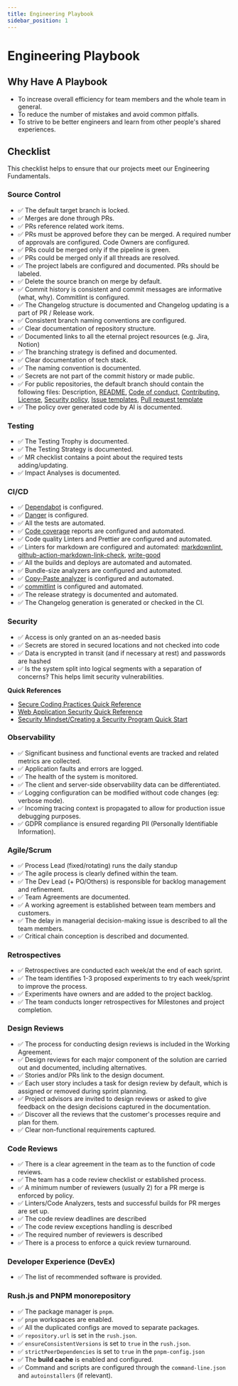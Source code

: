```yaml
---
title: Engineering Playbook
sidebar_position: 1
---
```


# Engineering Playbook

## Why Have A Playbook

- To increase overall efficiency for team members and the whole team in general.
- To reduce the number of mistakes and avoid common pitfalls.
- To strive to be better engineers and learn from other people's shared experiences.

## Checklist

This checklist helps to ensure that our projects meet our Engineering Fundamentals.

### Source Control

- ✅ The default target branch is locked.
- ✅ Merges are done through PRs.
- ✅ PRs reference related work items.
- ✅ PRs must be approved before they can be merged. A required number of approvals are configured. Code Owners are configured.
- ✅ PRs could be merged only if the pipeline is green.
- ✅ PRs could be merged only if all threads are resolved.
- ✅ The project labels are configured and documented. PRs should be labeled.
- ✅ Delete the source branch on merge by default.
- ✅ Commit history is consistent and commit messages are informative (what, why). Commitlint is configured.
- ✅ The Changelog structure is documented and Changelog updating is a part of PR / Release work.
- ✅ Consistent branch naming conventions are configured.
- ✅ Clear documentation of repository structure.
- ✅ Documented links to all the eternal project resources (e.g. Jira, Notion)
- ✅ The branching strategy is defined and documented.
- ✅ Clear documentation of tech stack.
- ✅ The naming convention is documented.
- ✅ Secrets are not part of the commit history or made public.
- ✅ For public repositories, the default branch should contain the following files: Description, [README,](https://github.com/runespoor-engineering/runespoorstack/blob/main/README.md) [Code of conduct,](https://github.com/runespoor-engineering/runespoorstack/blob/main/CODE_OF_CONDUCT.md) [Contributing,](https://github.com/runespoor-engineering/runespoorstack/blob/main/CONTRIBUTING.md) [License,](https://github.com/runespoor-engineering/runespoorstacka/blob/main/LICENSE) [Security policy](https://github.com/runespoor-engineering/runespoorstack/blob/main/SECURITY.md), [Issue templates](https://github.com/runespoor-engineering/runespoorstack/tree/main/.github/ISSUE_TEMPLATE), [Pull request template](https://github.com/runespoor-engineering/runespoorstack/blob/main/.github/PULL_REQUEST_TEMPLATE.md)
- ✅ The policy over generated code by AI is documented.

### Testing

- ✅ The Testing Trophy is documented.
- ✅ The Testing Strategy is documented.
- ✅ MR checklist contains a point about the required tests adding/updating.
- ✅ Impact Analyses is documented.

### CI/CD

- ✅ [Dependabot](https://docs.github.com/en/code-security/dependabot/working-with-dependabot) is configured.
- ✅ [Danger](https://github.com/danger/danger-js) is configured.
- ✅ All the tests are automated.
- ✅ [Code coverage](https://about.codecov.io/) reports are configured and automated.
- ✅ Code quality Linters and Prettier are configured and automated.
- ✅ Linters for markdown are configured and automated: [markdownlint](https://github.com/DavidAnson/markdownlint), [github-action-markdown-link-check](https://github.com/gaurav-nelson/github-action-markdown-link-check), [write-good](https://github.com/btford/write-good)
- ✅ All the builds and deploys are automated and automated.
- ✅ Bundle-size analyzers are configured and automated.
- ✅ [Copy-Paste analyzer](https://github.com/kucherenko/jscpd) is configured and automated.
- ✅ [commitlint](https://github.com/conventional-changelog/commitlint) is configured and automated. 
- ✅ The release strategy is documented and automated.
- ✅ The Changelog generation is generated or checked in the CI.

### Security

- ✅ Access is only granted on an as-needed basis
- ✅ Secrets are stored in secured locations and not checked into code
- ✅ Data is encrypted in transit (and if necessary at rest) and passwords are hashed
- ✅ Is the system split into logical segments with a separation of concerns? This helps limit security vulnerabilities.

**Quick References**

- [Secure Coding Practices Quick Reference](https://owasp.org/www-pdf-archive/OWASP_SCP_Quick_Reference_Guide_v2.pdf)
- [Web Application Security Quick Reference](https://owasp.org/www-pdf-archive//OWASP_Web_Application_Security_Quick_Reference_Guide_0.3.pdf)
- [Security Mindset/Creating a Security Program Quick Start](https://github.com/OWASP/Quick-Start-Guide/blob/master/OWASP%20Quick%20Start%20Guide.pdf?raw=true)

### Observability

- ✅ Significant business and functional events are tracked and related metrics are collected.
- ✅ Application faults and errors are logged.
- ✅ The health of the system is monitored.
- ✅ The client and server-side observability data can be differentiated.
- ✅ Logging configuration can be modified without code changes (eg: verbose mode).
- ✅ Incoming tracing context is propagated to allow for production issue debugging purposes.
- ✅ GDPR compliance is ensured regarding PII (Personally Identifiable Information).

### Agile/Scrum

- ✅ Process Lead (fixed/rotating) runs the daily standup
- ✅ The agile process is clearly defined within the team.
- ✅ The Dev Lead (+ PO/Others) is responsible for backlog management and refinement.
- ✅ Team Agreements are documented.
- ✅ A working agreement is established between team members and customers.
- ✅ The delay in managerial decision-making issue is described to all the team members.
- ✅ Critical chain conception is described and documented.

### Retrospectives

- ✅ Retrospectives are conducted each week/at the end of each sprint.
- ✅ The team identifies 1-3 proposed experiments to try each week/sprint to improve the process.
- ✅ Experiments have owners and are added to the project backlog.
- ✅ The team conducts longer retrospectives for Milestones and project completion.

### Design Reviews

- ✅ The process for conducting design reviews is included in the Working Agreement.
- ✅ Design reviews for each major component of the solution are carried out and documented, including alternatives.
- ✅ Stories and/or PRs link to the design document.
- ✅ Each user story includes a task for design review by default, which is assigned or removed during sprint planning.
- ✅ Project advisors are invited to design reviews or asked to give feedback on the design decisions captured in the documentation.
- ✅ Discover all the reviews that the customer's processes require and plan for them.
- ✅ Clear non-functional requirements captured.


### Code Reviews

- ✅ There is a clear agreement in the team as to the function of code reviews.
- ✅ The team has a code review checklist or established process.
- ✅ A minimum number of reviewers (usually 2) for a PR merge is enforced by policy.
- ✅ Linters/Code Analyzers, tests and successful builds for PR merges are set up.
- ✅ The code review deadlines are described
- ✅ The code review exceptions handling is described
- ✅ The required number of reviewers is described
- ✅ There is a process to enforce a quick review turnaround.

### Developer Experience (DevEx)

- ✅ The list of recommended software is provided.

### Rush.js and PNPM monorepository

- ✅ The package manager is `pnpm`.
- ✅ `pnpm` workspaces are enabled.
- ✅ All the duplicated configs are moved to separate packages.
- ✅ `repository.url` is set in the `rush.json`.
- ✅ `ensureConsistentVersions` is set to `true` in the `rush.json`.
- ✅ `strictPeerDependencies` is set to `true` in the `pnpm-config.json`
- ✅ The **build cache** is enabled and configured.
- ✅ Command and scripts are configured through the `command-line.json` and `autoinstallers` (if relevant).

